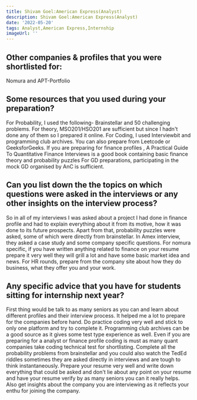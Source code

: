 ```yaml
---
title: Shivam Goel:American Express(Analyst)
description: Shivam Goel:American Express(Analyst)
date: '2022-05-20'
tags: Analyst,American Express,Internship
imageUrl: ''
---
```


## Other companies & profiles that you were shortlisted for:
Nomura and APT-Portfolio

## Some resources that you used during your preparation?
For Probability, I used the following- Brainstellar and 50 challenging problems. For theory, MSO201/HSO201 are sufficient but since I hadn't done any of them so I prepared it online.
For Coding, I used Interviewbit and programming club archives. You can also prepare from Leetcode or GeeksforGeeks.
If you are preparing for finance profiles , A Practical Guide To Quantitative Finance Interviews is a good book containing basic finance theory and probability puzzles
For GD preparations, participating in the mock GD organised by AnC is sufficient.

## Can you list down the the topics on which questions were asked in the interviews or any other insights on the interview process?
So in all of my interviews I was asked about a project I had done in finance profile and had to explain everything about it from its motive, how it was done to its future prospects.
Apart from that, probability puzzles were asked, some of which were directly from brainstellar. In Amex interview, they asked a case study and some company specific questions.
For nomura specific, if you have written anything related to finance on your resume prepare it very well they will grill a lot and have some basic market idea and news.
For HR rounds, prepare from the company site about how they do business, what they offer you and your work.
## Any specific advice that you have for students sitting for internship next year?
First thing would be talk to as many seniors as you can and learn about different profiles and their interview process. It helped me a lot to prepare for the companies before hand.
Do practice coding very well and stick to only one platform and try to complete it. Programming club archives can be a good source as it gives some test type experience as well. Even if you are preparing for a analyst or finance profile coding is must as many quant companies take coding technical test for shortlisting.
Complete all the probability problems from brainstellar and you could also watch the TedEd riddles sometimes they are asked directly in interviews and are tough to think instantaneously. 
Prepare your resume very well and write down everything that could be asked and don't lie about any point on your resume and have your resume verify by as many seniors you can it really helps.
Also get insights about the company you are interviewing as it reflects your enthu for joining the company.

